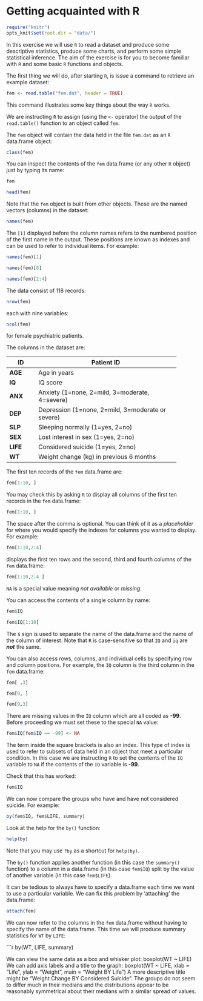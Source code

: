 # Getting acquainted with R {#exercise1}

```r
require("knitr")
opts_knit$set(root.dir = "data/")
```

In this exercise we will use `R` to read a dataset and produce some descriptive statistics, produce some charts, and perform some simple statistical inference. The aim of the exercise is for you to become familiar with `R` and some basic `R` functions and objects.

The first thing we will do, after starting `R`, is issue a command to retrieve an example dataset: 

```r
fem <- read.table("fem.dat", header = TRUE)
```

This command illustrates some key things about the way `R` works.

We are instructing `R` to assign (using the `<-` operator) the output of the `read.table()` function to an object
called `fem`.

The `fem` object will contain the data held in the file `fem.dat` as an `R` data.frame object:

```r
class(fem)
```

You can inspect the contents of the `fem` data.frame (or any other `R` object) just by typing its name: 

```r
fem
```

```r
head(fem)
```

Note that the `fem` object is built from other objects. These are the named vectors (columns) in the dataset: 

```r
names(fem)
```

The `[1]` displayed before the column names refers to the numbered position of the first name in the output. These positions are known as indexes and can be used to refer to individual items. For example:

```r
names(fem)[1]
```

```r
names(fem)[8]
```

```r
names(fem)[2:4]
```

The data consist of 118 records:

```r
nrow(fem)
```

each with nine variables:

```r
ncol(fem)
```

for female psychiatric patients.

The columns in the dataset are:

+----------+----------------------------------------------------+
| **ID**   | Patient ID                                         |
+==========+====================================================+
| **AGE**  | Age in years                                       |
+----------+----------------------------------------------------+
| **IQ**   | IQ score                                           |
+----------+----------------------------------------------------+
| **ANX**  | Anxiety (1=none, 2=mild, 3=moderate, 4=severe)     |
+----------+----------------------------------------------------+
| **DEP**  | Depression (1=none, 2=mild, 3=moderate or severe)  |
+----------+----------------------------------------------------+
| **SLP**  | Sleeping normally (1=yes, 2=no)                    |
+----------+----------------------------------------------------+
| **SEX**  | Lost interest in sex (1=yes, 2=no)                 |
+----------+----------------------------------------------------+
| **LIFE** | Considered suicide (1=yes, 2=no)                   |
+----------+----------------------------------------------------+
| **WT**   | Weight change (kg) in previous 6 months            |
+----------+----------------------------------------------------+

The first ten records of the `fem` data.frame are:

```r
fem[1:10, ]
```

You may check this by asking `R` to display all columns of the first ten records in the `fem` data.frame:

```r
fem[1:10, ]
```

The space after the comma is optional. You can think of it as a *placeholder* for where you would specify the indexes for columns you wanted to display. For example:

```r
fem[1:10,2:4]
```

displays the first ten rows and the second, third and fourth columns of the `fem` data.frame:

```r
fem[1:10,2:4 ]
```

`NA` is a special value meaning *not available* or *missing*.

You can access the contents of a single column by name:

```r
fem$IQ
```

```r
fem$IQ[1:10]
```

The `$` sign is used to separate the name of the data.frame and the name of the column of interest. Note that `R` is case-sensitive so that `IQ` and `iq` are **_not_** the same.

You can also access rows, columns, and individual cells by specifying row and column positions. For example, the `IQ` column is the third column in the `fem` data.frame:

```r
fem[ ,3]
```

```r
fem[9, ]
```

```r
fem[9,3]
```

There are missing values in the `IQ` column which are all coded as **-99**. Before proceeding we must set these to
the special `NA` value:

```r
fem$IQ[fem$IQ == -99] <- NA
```

The term inside the square brackets is also an index. This type of index is used to refer to subsets of data held in an object that meet a particular condition. In this case we are instructing `R` to set the contents of the `IQ` variable to `NA` if the contents of the `IQ` variable is **-99**.

Check that this has worked:

```r
fem$IQ
```

We can now compare the groups who have and have not considered suicide. For example:

```r
by(fem$IQ, fem$LIFE, summary)
```

Look at the help for the `by()` function:

```r
help(by)
```

Note that you may use `?by` as a shortcut for `help(by)`.

The `by()` function applies another function (in this case the `summary()` function) to a column in a
data.frame (in this case `fem$IQ`) split by the value of another variable (in this case `fem$LIFE`).

It can be tedious to always have to specify a data.frame each time we want to use a particular variable. We can
fix this problem by ‘attaching’ the data.frame:

```r
attach(fem)
```

We can now refer to the columns in the `fem` data.frame without having to specify the name of the data.frame. This time we will produce summary statistics for `WT` by `LIFE`:

```r
by(WT, LIFE, summary)

We can view the same data as a box and whisker plot:
   boxplot(WT ~ LIFE)
We can add axis labels and a title to the graph:
   boxplot(WT ~ LIFE,
           xlab = "Life",
           ylab = "Weight",
           main = "Weight BY Life")
A more descriptive title might be "Weight Change BY Considered Suicide".
The groups do not seem to differ much in their medians and the distributions appear to be reasonably symmetrical about their medians with a similar spread of values.


